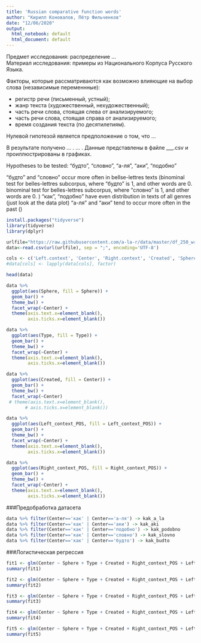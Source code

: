 ```yaml
---
title: 'Russian comparative function words'
author: "Кирилл Коновалов, Пётр Фильченков"
date: "12/06/2020"
output:
  html_notebook: default
  html_document: default
---
```


Предмет исследования: распределение ...   
Материал исследования: примеры из Национального Корпуса Русского Языка.

Факторы, которые рассматриваются как возможно влияющие на выбор слова (независимые переменнные):

- регистр речи (письменный, устный);   
- жанр текста (художественный, нехудожественный);   
- часть речи слова, стоящая слева от анализируемого;  
- часть речи слова, стоящая справа от анализируемого;   
- время создания текста (по десятилетиям). 

Нулевой гипотезой является предположение о том, что ... 

В результате получено ... .  ... . Данные представлены в файле ___.csv и проиллюстрированы в графиках.


Hypotheses to be tested:
"будто", "словно", "а-ля", "аки", "подобно"

"будто" and "словно" occur more often in bellse-lettres texts (binominal test for belles-lettres subcorpus, where "будто" is 1, and other words are 0. binominal test for belles-lettres subcorpus, where "словно" is 1, and other words are 0. )
"как", "подобно" have even distribution in texts of all genres (just look at the data plot)
"а-ля" and "аки" tend to occur more often in the past ()


```r
install.packages("tidyverse")
library(tidyverse)
library(dplyr)
```

```r
urlfile="https://raw.githubusercontent.com/a-la-r/data/master/df_250_wr.csv"
data<-read.csv(url(urlfile), sep = ";", encoding='UTF-8')

cols <- c('Left.context', 'Center', 'Right.context', 'Created', 'Sphere', 'Type', 'Full.context', 'Left_context_POS', 'Right_context_POS')
#data[cols] <- lapply(data[cols], factor)
```

```r
head(data)
```

```r
data %>%
  ggplot(aes(Sphere, fill = Sphere)) + 
  geom_bar() +
  theme_bw() + 
  facet_wrap(~Center) +
  theme(axis.text.x=element_blank(),
        axis.ticks.x=element_blank())
```

```r
data %>%
  ggplot(aes(Type, fill = Type)) + 
  geom_bar() +
  theme_bw() +
  facet_wrap(~Center) +
  theme(axis.text.x=element_blank(),
        axis.ticks.x=element_blank())
```

```r
data %>%
  ggplot(aes(Created, fill = Center)) + 
  geom_bar() +
  theme_bw() +
  facet_wrap(~Center) 
 # theme(axis.text.x=element_blank(),
       # axis.ticks.x=element_blank())
```

```r
data %>%
  ggplot(aes(Left_context_POS, fill = Left_context_POS)) + 
  geom_bar() +
  theme_bw() +
  facet_wrap(~Center) +
  theme(axis.text.x=element_blank(),
        axis.ticks.x=element_blank())
```

```r
data %>%
  ggplot(aes(Right_context_POS, fill = Right_context_POS)) + 
  geom_bar() +
  theme_bw() +
  facet_wrap(~Center) +
  theme(axis.text.x=element_blank(),
        axis.ticks.x=element_blank())
```

###Предобработка датасета

```r
data %>% filter(Center=='как' | Center=='а-ля') -> kak_a_la
data %>% filter(Center=='как' | Center=='аки') -> kak_aki
data %>% filter(Center=='как' | Center=='подобно') -> kak_podobno
data %>% filter(Center=='как' | Center=='словно') -> kak_slovno
data %>% filter(Center=='как' | Center=='будто') -> kak_budto

```

###Логистическая регрессия

```r
fit1 <- glm(Center ~ Sphere + Type + Created + Right_context_POS + Left_context_POS, data = train_kak_a_la, family = "binomial")
summary(fit1)
```

```r
fit2 <- glm(Center ~ Sphere + Type + Created + Right_context_POS + Left_context_POS, data = train_kak_aki, family = "binomial")
summary(fit2)
```

```r
fit3 <- glm(Center ~ Sphere + Type + Created + Right_context_POS + Left_context_POS, data = train_kak_podobno, family = "binomial")
summary(fit3)
```

```r
fit4 <- glm(Center ~ Sphere + Type + Created + Right_context_POS + Left_context_POS, data = train_kak_slovno, family = "binomial")
summary(fit4)
```

```r
fit5 <- glm(Center ~ Sphere + Type + Created + Right_context_POS + Left_context_POS, data = train_kak_budto, family = "binomial")
summary(fit5)
```